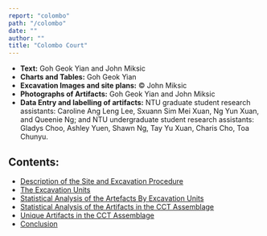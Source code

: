 ```yaml
---
report: "colombo"
path: "/colombo"
date: ""
author: ""
title: "Colombo Court"
---
```


- **Text:** Goh Geok Yian and John Miksic
- **Charts and Tables:** Goh Geok Yian
- **Excavation Images and site plans:** © John Miksic
- **Photographs of Artifacts:** Goh Geok Yian and John Miksic
- **Data Entry and labelling of artifacts:** NTU graduate student research assistants: Caroline Ang Leng Lee, Sxuann Sim Mei Xuan, Ng Yun Xuan, and Queenie Ng; and NTU undergraduate student research assistants: Gladys Choo, Ashley Yuen, Shawn Ng, Tay Yu Xuan, Charis Cho, Toa Chunyu.

## Contents:

- <a href="/sitereports/colombo/text/description">
    Description of the Site and Excavation Procedure
  </a>
- <a href="/sitereports/colombo/text/excavationunits">The Excavation Units</a>
- <a href="/sitereports/colombo/text/statisticalanalysisunits">
    Statistical Analysis of the Artefacts By Excavation Units
  </a>
- <a href="/sitereports/colombo/text/statisticalanalysiscct">
    Statistical Analysis of the Artifacts in the CCT Assemblage
  </a>
- <a href="/sitereports/colombo/text/uniqueartifacts">
    Unique Artifacts in the CCT Assemblage
  </a>
- <a href="/sitereports/colombo/text/conclusion">Conclusion</a>
